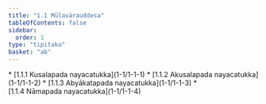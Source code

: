 ```yaml
---
title: "1.1 Mūlavārauddesa"
tableOfContents: false
sidebar:
  order: 1
type: "tipitaka"
basket: "ab"
---
```



<DynamicBreadcrumb />



<TableOfContents>
* [1.1.1 Kusalapada nayacatukka](1-1/1-1-1)
* [1.1.2 Akusalapada nayacatukka](1-1/1-1-2)
* [1.1.3 Abyākatapada nayacatukka](1-1/1-1-3)
* [1.1.4 Nāmapada nayacatukka](1-1/1-1-4)
</TableOfContents>